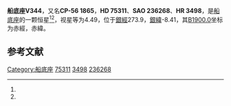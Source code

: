 {{Starbox begin
| name = 船底座V344
}}
{{Starbox observe
| epoch = [[J2000.0|J2000.0]]
| constell = [[船底座|船底座]]<ref name=SIMBAD>{{cite web
 | url=http://simbad.u-strasbg.fr/simbad/sim-id?Ident=HR+3498
 | title =Pulsating variable Star
 | publisher=Centre de Données astronomiques de Strasbourg
 | work=SIMBAD
 | accessdate=2012-07-13}}</ref><ref name=DATA>{{cite web
 | url=http://vizier.u-strasbg.fr/viz-bin/VizieR-5?-out.add=.&-source=5050&-corr=PK=HR&-out.max=9999&HR=3498
 | title =VizieR Detailed Page
 | accessdate=2012-07-13}}</ref>
| 星官 = 
| ra = {{RA|8|46|42.5}}<ref name=SIMBAD /><ref name=DATA />
| dec = {{DEC|-56|46|11}}<ref name=SIMBAD /><ref name=DATA />
| appmag_v = 4.49<ref name=SIMBAD /><ref name=DATA />
}}
{{Starbox character
| class = B3Vne<ref name=SIMBAD /><ref name=DATA />
| b-v = -0.17<ref name=SIMBAD /><ref name=DATA />
| u-b = -0.73<ref name=SIMBAD /><ref name=DATA />
| r-i = -0.18<ref name=SIMBAD /><ref name=DATA />
| variable = 
}}
{{Starbox astrometry
| radial_v = -0.73
| prop_mo_ra = 27
| parallax = 
| p_error = 
}}
{{Starbox catalog
| names =CP-56 1865，[[SAO星表|SAO]] 236268，[[HD星表|HD]] 75311，[[HR星表|HR]] 3498}}
{{Starbox reference |Simbad=HR+3498}}
{{Starbox end}}

'''船底座V344'''，又名'''CP-56 1865'''，'''HD 75311'''、'''SAO 236268'''、'''HR 3498'''，是[[船底座|船底座]]的一颗恒星<ref name=SIMBAD /><ref name=DATA />，视星等为4.49，位于[[銀道座標系|銀經]]273.9，[[銀道座標系|銀緯]]-8.41，其[[B1900.0|B1900.0]]坐标为赤經{{RA|8|44|7.3}}，赤緯{{DEC|-56|-8.41|7}}。

== 参考文献 ==
{{reflist}}

{{star-stub}}

{{船底座恒星}}
[[Category:船底座|Category:船底座]]
[[Category:HD和HDE天體|75311]]
[[Category:HR天體|3498]]
[[Category:SAO天體|236268]]